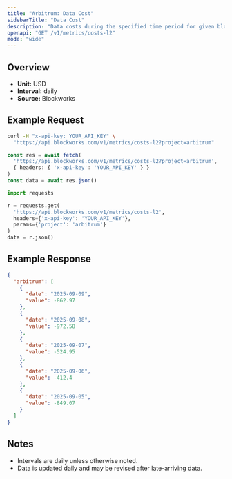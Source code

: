 ```yaml
---
title: "Arbitrum: Data Cost"
sidebarTitle: "Data Cost"
description: "Data costs during the specified time period for given blockchain."
openapi: "GET /v1/metrics/costs-l2"
mode: "wide"
---
```


## Overview

- **Unit:** USD
- **Interval:** daily
- **Source:** Blockworks

## Example Request

<CodeGroup>

```bash cURL
curl -H "x-api-key: YOUR_API_KEY" \
  "https://api.blockworks.com/v1/metrics/costs-l2?project=arbitrum"
```

```typescript TypeScript
const res = await fetch(
  'https://api.blockworks.com/v1/metrics/costs-l2?project=arbitrum',
  { headers: { 'x-api-key': 'YOUR_API_KEY' } }
)
const data = await res.json()
```

```python Python
import requests

r = requests.get(
  'https://api.blockworks.com/v1/metrics/costs-l2',
  headers={'x-api-key': 'YOUR_API_KEY'},
  params={'project': 'arbitrum'}
)
data = r.json()
```

</CodeGroup>

## Example Response

```json
{
  "arbitrum": [
    {
      "date": "2025-09-09",
      "value": -862.97
    },
    {
      "date": "2025-09-08",
      "value": -972.58
    },
    {
      "date": "2025-09-07",
      "value": -524.95
    },
    {
      "date": "2025-09-06",
      "value": -412.4
    },
    {
      "date": "2025-09-05",
      "value": -849.07
    }
  ]
}
```

## Notes
- Intervals are daily unless otherwise noted.
- Data is updated daily and may be revised after late-arriving data.